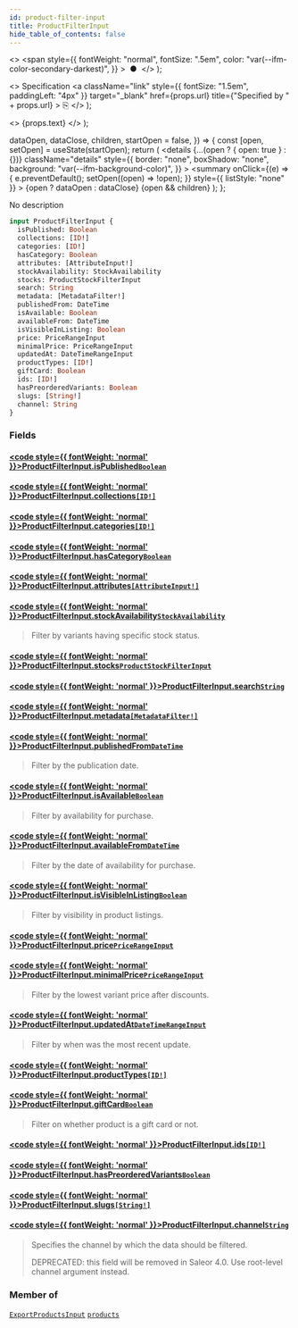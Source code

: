 ```yaml
---
id: product-filter-input
title: ProductFilterInput
hide_table_of_contents: false
---
```


  <>
    <span
      style={{
        fontWeight: "normal",
        fontSize: ".5em",
        color: "var(--ifm-color-secondary-darkest)",
      }}
    >
      &nbsp;●&nbsp;
    </span>
  </>
);

  <>
    Specification
    <a
      className="link"
      style={{ fontSize: "1.5em", paddingLeft: "4px" }}
      target="\_blank"
      href={props.url}
      title={"Specified by " + props.url}
    >
      ⎘
    </a>
  </>
);

  <>
    <span className={props.class}>{props.text}</span>
  </>
);


  dataOpen,
  dataClose,
  children,
  startOpen = false,
}) => {
  const [open, setOpen] = useState(startOpen);
  return (
    <details
      {...(open ? { open: true } : {})}
      className="details"
      style={{
        border: "none",
        boxShadow: "none",
        background: "var(--ifm-background-color)",
      }}
    >
      <summary
        onClick={(e) => {
          e.preventDefault();
          setOpen((open) => !open);
        }}
        style={{ listStyle: "none" }}
      >
        {open ? dataOpen : dataClose}
      </summary>
      {open && children}
    </details>
  );
};

No description

```graphql
input ProductFilterInput {
  isPublished: Boolean
  collections: [ID!]
  categories: [ID!]
  hasCategory: Boolean
  attributes: [AttributeInput!]
  stockAvailability: StockAvailability
  stocks: ProductStockFilterInput
  search: String
  metadata: [MetadataFilter!]
  publishedFrom: DateTime
  isAvailable: Boolean
  availableFrom: DateTime
  isVisibleInListing: Boolean
  price: PriceRangeInput
  minimalPrice: PriceRangeInput
  updatedAt: DateTimeRangeInput
  productTypes: [ID!]
  giftCard: Boolean
  ids: [ID!]
  hasPreorderedVariants: Boolean
  slugs: [String!]
  channel: String
}
```

### Fields

#### [<code style={{ fontWeight: 'normal' }}>ProductFilterInput.<b>isPublished</b></code>](#)<Bullet />[`Boolean`](../../../api-reference/miscellaneous/scalars/boolean) <Badge class="badge badge--secondary" text="scalar"/>

>

#### [<code style={{ fontWeight: 'normal' }}>ProductFilterInput.<b>collections</b></code>](#)<Bullet />[`[ID!]`](../../../api-reference/miscellaneous/scalars/id) <Badge class="badge badge--secondary" text="list"/> <Badge class="badge badge--secondary" text="scalar"/>

>

#### [<code style={{ fontWeight: 'normal' }}>ProductFilterInput.<b>categories</b></code>](#)<Bullet />[`[ID!]`](../../../api-reference/miscellaneous/scalars/id) <Badge class="badge badge--secondary" text="list"/> <Badge class="badge badge--secondary" text="scalar"/>

>

#### [<code style={{ fontWeight: 'normal' }}>ProductFilterInput.<b>hasCategory</b></code>](#)<Bullet />[`Boolean`](../../../api-reference/miscellaneous/scalars/boolean) <Badge class="badge badge--secondary" text="scalar"/>

>

#### [<code style={{ fontWeight: 'normal' }}>ProductFilterInput.<b>attributes</b></code>](#)<Bullet />[`[AttributeInput!]`](../../../api-reference/attributes/inputs/attribute-input) <Badge class="badge badge--secondary" text="list"/> <Badge class="badge badge--secondary" text="input"/>

>

#### [<code style={{ fontWeight: 'normal' }}>ProductFilterInput.<b>stockAvailability</b></code>](#)<Bullet />[`StockAvailability`](../../../api-reference/products/enums/stock-availability) <Badge class="badge badge--secondary" text="enum"/>

> Filter by variants having specific stock status.

#### [<code style={{ fontWeight: 'normal' }}>ProductFilterInput.<b>stocks</b></code>](#)<Bullet />[`ProductStockFilterInput`](../../../api-reference/products/inputs/product-stock-filter-input) <Badge class="badge badge--secondary" text="input"/>

>

#### [<code style={{ fontWeight: 'normal' }}>ProductFilterInput.<b>search</b></code>](#)<Bullet />[`String`](../../../api-reference/miscellaneous/scalars/string) <Badge class="badge badge--secondary" text="scalar"/>

>

#### [<code style={{ fontWeight: 'normal' }}>ProductFilterInput.<b>metadata</b></code>](#)<Bullet />[`[MetadataFilter!]`](../../../api-reference/miscellaneous/inputs/metadata-filter) <Badge class="badge badge--secondary" text="list"/> <Badge class="badge badge--secondary" text="input"/>

>

#### [<code style={{ fontWeight: 'normal' }}>ProductFilterInput.<b>publishedFrom</b></code>](#)<Bullet />[`DateTime`](../../../api-reference/miscellaneous/scalars/date-time) <Badge class="badge badge--secondary" text="scalar"/>

> Filter by the publication date.
>
> <Badge text="Added in Saleor 3.8" class="secondary margin-bottom--sm" />

#### [<code style={{ fontWeight: 'normal' }}>ProductFilterInput.<b>isAvailable</b></code>](#)<Bullet />[`Boolean`](../../../api-reference/miscellaneous/scalars/boolean) <Badge class="badge badge--secondary" text="scalar"/>

> Filter by availability for purchase.
>
> <Badge text="Added in Saleor 3.8" class="secondary margin-bottom--sm" />

#### [<code style={{ fontWeight: 'normal' }}>ProductFilterInput.<b>availableFrom</b></code>](#)<Bullet />[`DateTime`](../../../api-reference/miscellaneous/scalars/date-time) <Badge class="badge badge--secondary" text="scalar"/>

> Filter by the date of availability for purchase.
>
> <Badge text="Added in Saleor 3.8" class="secondary margin-bottom--sm" />

#### [<code style={{ fontWeight: 'normal' }}>ProductFilterInput.<b>isVisibleInListing</b></code>](#)<Bullet />[`Boolean`](../../../api-reference/miscellaneous/scalars/boolean) <Badge class="badge badge--secondary" text="scalar"/>

> Filter by visibility in product listings.
>
> <Badge text="Added in Saleor 3.8" class="secondary margin-bottom--sm" />

#### [<code style={{ fontWeight: 'normal' }}>ProductFilterInput.<b>price</b></code>](#)<Bullet />[`PriceRangeInput`](../../../api-reference/miscellaneous/inputs/price-range-input) <Badge class="badge badge--secondary" text="input"/>

>

#### [<code style={{ fontWeight: 'normal' }}>ProductFilterInput.<b>minimalPrice</b></code>](#)<Bullet />[`PriceRangeInput`](../../../api-reference/miscellaneous/inputs/price-range-input) <Badge class="badge badge--secondary" text="input"/>

> Filter by the lowest variant price after discounts.

#### [<code style={{ fontWeight: 'normal' }}>ProductFilterInput.<b>updatedAt</b></code>](#)<Bullet />[`DateTimeRangeInput`](../../../api-reference/miscellaneous/inputs/date-time-range-input) <Badge class="badge badge--secondary" text="input"/>

> Filter by when was the most recent update.

#### [<code style={{ fontWeight: 'normal' }}>ProductFilterInput.<b>productTypes</b></code>](#)<Bullet />[`[ID!]`](../../../api-reference/miscellaneous/scalars/id) <Badge class="badge badge--secondary" text="list"/> <Badge class="badge badge--secondary" text="scalar"/>

>

#### [<code style={{ fontWeight: 'normal' }}>ProductFilterInput.<b>giftCard</b></code>](#)<Bullet />[`Boolean`](../../../api-reference/miscellaneous/scalars/boolean) <Badge class="badge badge--secondary" text="scalar"/>

> Filter on whether product is a gift card or not.

#### [<code style={{ fontWeight: 'normal' }}>ProductFilterInput.<b>ids</b></code>](#)<Bullet />[`[ID!]`](../../../api-reference/miscellaneous/scalars/id) <Badge class="badge badge--secondary" text="list"/> <Badge class="badge badge--secondary" text="scalar"/>

>

#### [<code style={{ fontWeight: 'normal' }}>ProductFilterInput.<b>hasPreorderedVariants</b></code>](#)<Bullet />[`Boolean`](../../../api-reference/miscellaneous/scalars/boolean) <Badge class="badge badge--secondary" text="scalar"/>

>

#### [<code style={{ fontWeight: 'normal' }}>ProductFilterInput.<b>slugs</b></code>](#)<Bullet />[`[String!]`](../../../api-reference/miscellaneous/scalars/string) <Badge class="badge badge--secondary" text="list"/> <Badge class="badge badge--secondary" text="scalar"/>

>

#### [<code style={{ fontWeight: 'normal' }}>ProductFilterInput.<b>channel</b></code>](#)<Bullet />[`String`](../../../api-reference/miscellaneous/scalars/string) <Badge class="badge badge--secondary" text="scalar"/>

> Specifies the channel by which the data should be filtered.
>
> DEPRECATED: this field will be removed in Saleor 4.0. Use root-level channel argument instead.

### Member of

[`ExportProductsInput`](../../../api-reference/products/inputs/export-products-input) <Badge class="badge badge--secondary" text="input"/><Bullet />[`products`](../../../api-reference/products/queries/products) <Badge class="badge badge--secondary" text="query"/>
